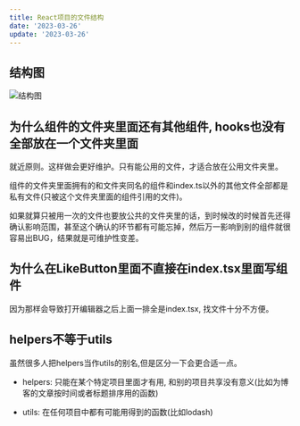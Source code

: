 ```yaml
---
title: React项目的文件结构
date: '2023-03-26'
update: '2023-03-26'
---
```


## 结构图
![结构图](/image/file-structure.png)

## 为什么组件的文件夹里面还有其他组件, hooks也没有全部放在一个文件夹里面
就近原则。这样做会更好维护。只有能公用的文件，才适合放在公用文件夹里。

组件的文件夹里面拥有的和文件夹同名的组件和index.ts以外的其他文件全部都是私有文件(只被这个文件夹里面的组件引用的文件)。

如果就算只被用一次的文件也要放公共的文件夹里的话，到时候改的时候首先还得确认影响范围，甚至这个确认的环节都有可能忘掉，然后万一影响到别的组件就很容易出BUG，结果就是可维护性变差。

## 为什么在LikeButton里面不直接在index.tsx里面写组件
因为那样会导致打开编辑器之后上面一排全是index.tsx, 找文件十分不方便。

## helpers不等于utils
虽然很多人把helpers当作utils的别名,但是区分一下会更合适一点。

- helpers: 只能在某个特定项目里面才有用, 和别的项目共享没有意义(比如为博客的文章按时间或者标题排序用的函数)

- utils: 在任何项目中都有可能用得到的函数(比如lodash)

